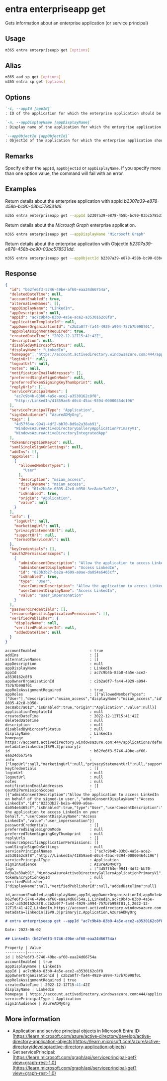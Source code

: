 
# entra enterpriseapp get

Gets information about an enterprise application (or service principal)

## Usage

```sh
m365 entra enterpriseapp get [options]
```

## Alias

```sh
m365 aad sp get [options]
m365 entra sp get [options]
```

## Options

```md definition-list
`-i, --appId [appId]`
: ID of the application for which the enterprise application should be retrieved

`-n, --appDisplayName [appDisplayName]`
: Display name of the application for which the enterprise application should be retrieved

`--appObjectId [appObjectId]`
: ObjectId of the application for which the enterprise application should be retrieved
```

<Global />

## Remarks

Specify either the `appId`, `appObjectId` or `appDisplayName`. If you specify more than one option value, the command will fail with an error.

## Examples

Return details about the enterprise application with appId _b2307a39-e878-458b-bc90-03bc578531d6_.

```sh
m365 entra enterpriseapp get --appId b2307a39-e878-458b-bc90-03bc578531d6
```

Return details about the _Microsoft Graph_ enterprise application.

```sh
m365 entra enterpriseapp get --appDisplayName "Microsoft Graph"
```

Return details about the enterprise application with ObjectId _b2307a39-e878-458b-bc90-03bc578531dd_.

```sh
m365 entra enterpriseapp get --appObjectId b2307a39-e878-458b-bc90-03bc578531dd
```

## Response

<Tabs>
  <TabItem value="JSON">

  ```json
  {
    "id": "b62fe6f3-5746-49be-af60-eaa24d66754a",
    "deletedDateTime": null,
    "accountEnabled": true,
    "alternativeNames": [],
    "appDisplayName": "LinkedIn",
    "appDescription": null,
    "appId": "ac7c9b4b-83b0-4a5e-ace2-a3530162c8f8",
    "applicationTemplateId": null,
    "appOwnerOrganizationId": "c2b2a0f7-fa44-4929-a994-757b7b998f01",
    "appRoleAssignmentRequired": true,
    "createdDateTime": "2022-12-12T15:41:42Z",
    "description": null,
    "disabledByMicrosoftStatus": null,
    "displayName": "LinkedIn",
    "homepage": "https://account.activedirectory.windowsazure.com:444/applications/default.aspx?metadata=linkedin|ISV9.3|primary|z",
    "loginUrl": null,
    "logoutUrl": null,
    "notes": null,
    "notificationEmailAddresses": [],
    "preferredSingleSignOnMode": null,
    "preferredTokenSigningKeyThumbprint": null,
    "replyUrls": [],
    "servicePrincipalNames": [
      "ac7c9b4b-83b0-4a5e-ace2-a3530162c8f8",
      "http://LinkedIn/41859ae8-d0c4-45ac-9394-00000464c196"
    ],
    "servicePrincipalType": "Application",
    "signInAudience": "AzureADMyOrg",
    "tags": [
      "4d57f64e-9941-4df2-bb70-8d9a2a38ab91",
      "WindowsAzureActiveDirectoryGalleryApplicationPrimaryV1",
      "WindowsAzureActiveDirectoryIntegratedApp"
    ],
    "tokenEncryptionKeyId": null,
    "samlSingleSignOnSettings": null,
    "addIns": [],
    "appRoles": [
      {
        "allowedMemberTypes": [
          "User"
        ],
        "description": "msiam_access",
        "displayName": "msiam_access",
        "id": "01c2bb8e-0895-42c8-b950-3ec8abc7a012",
        "isEnabled": true,
        "origin": "Application",
        "value": null
      }
    ],
    "info": {
      "logoUrl": null,
      "marketingUrl": null,
      "privacyStatementUrl": null,
      "supportUrl": null,
      "termsOfServiceUrl": null
    },
    "keyCredentials": [],
    "oauth2PermissionScopes": [
      {
        "adminConsentDescription": "Allow the application to access LinkedIn on behalf of the signed-in user.",
        "adminConsentDisplayName": "Access LinkedIn",
        "id": "823b3b27-be2a-4699-a0ae-da054e6465cf",
        "isEnabled": true,
        "type": "User",
        "userConsentDescription": "Allow the application to access LinkedIn on your behalf.",
        "userConsentDisplayName": "Access LinkedIn",
        "value": "user_impersonation"
      }
    ],
    "passwordCredentials": [],
    "resourceSpecificApplicationPermissions": [],
    "verifiedPublisher": {
      "displayName": null,
      "verifiedPublisherId": null,
      "addedDateTime": null
    }
  }
  ```

  </TabItem>
  <TabItem value="Text">

  ```text
  accountEnabled                        : true
  addIns                                : []
  alternativeNames                      : []
  appDescription                        : null
  appDisplayName                        : LinkedIn
  appId                                 : ac7c9b4b-83b0-4a5e-ace2-a3530162c8f8
  appOwnerOrganizationId                : c2b2a0f7-fa44-4929-a994-757b7b998f01
  appRoleAssignmentRequired             : true
  appRoles                              : [{"allowedMemberTypes":["User"],"description":"msiam_access","displayName":"msiam_access","id":"01c2bb8e-0895-42c8-b950-3ec8abc7a012","isEnabled":true,"origin":"Application","value":null}]
  applicationTemplateId                 : null
  createdDateTime                       : 2022-12-12T15:41:42Z
  deletedDateTime                       : null
  description                           : null
  disabledByMicrosoftStatus             : null
  displayName                           : LinkedIn
  homepage                              : https://account.activedirectory.windowsazure.com:444/applications/default.aspx?metadata=linkedin|ISV9.3|primary|z
  id                                    : b62fe6f3-5746-49be-af60-eaa24d66754a
  info                                  : {"logoUrl":null,"marketingUrl":null,"privacyStatementUrl":null,"supportUrl":null,"termsOfServiceUrl":null}
  keyCredentials                        : []
  loginUrl                              : null
  logoutUrl                             : null
  notes                                 : null
  notificationEmailAddresses            : []
  oauth2PermissionScopes                : [{"adminConsentDescription":"Allow the application to access LinkedIn on behalf of the signed-in user.","adminConsentDisplayName":"Access LinkedIn","id":"823b3b27-be2a-4699-a0ae-da054e6465cf","isEnabled":true,"type":"User","userConsentDescription":"Allow the application to access LinkedIn on your behalf.","userConsentDisplayName":"Access LinkedIn","value":"user_impersonation"}]
  passwordCredentials                   : []
  preferredSingleSignOnMode             : null
  preferredTokenSigningKeyThumbprint    : null
  replyUrls                             : []
  resourceSpecificApplicationPermissions: []
  samlSingleSignOnSettings              : null
  servicePrincipalNames                 : ["ac7c9b4b-83b0-4a5e-ace2-a3530162c8f8","http://LinkedIn/41859ae8-d0c4-45ac-9394-00000464c196"]
  servicePrincipalType                  : Application
  signInAudience                        : AzureADMyOrg
  tags                                  : ["4d57f64e-9941-4df2-bb70-8d9a2a38ab91","WindowsAzureActiveDirectoryGalleryApplicationPrimaryV1","WindowsAzureActiveDirectoryIntegratedApp"]
  tokenEncryptionKeyId                  : null
  verifiedPublisher                     : {"displayName":null,"verifiedPublisherId":null,"addedDateTime":null}
  ```

  </TabItem>
  <TabItem value="CSV">

  ```csv
  id,accountEnabled,appDisplayName,appId,appOwnerOrganizationId,appRoleAssignmentRequired,createdDateTime,displayName,homepage,servicePrincipalType,signInAudience
  b62fe6f3-5746-49be-af60-eaa24d66754a,1,LinkedIn,ac7c9b4b-83b0-4a5e-ace2-a3530162c8f8,c2b2a0f7-fa44-4929-a994-757b7b998f01,1,2022-12-12T15:41:42Z,LinkedIn,https://account.activedirectory.windowsazure.com:444/applications/default.aspx?metadata=linkedin|ISV9.3|primary|z,Application,AzureADMyOrg
  ```

  </TabItem>
  <TabItem value="Markdown">

  ```md
  # entra enterpriseapp get --appId "ac7c9b4b-83b0-4a5e-ace2-a3530162c8f8"

  Date: 2023-06-02

  ## LinkedIn (b62fe6f3-5746-49be-af60-eaa24d66754a)

  Property | Value
  ---------|-------
  id | b62fe6f3-5746-49be-af60-eaa24d66754a
  accountEnabled | true
  appDisplayName | LinkedIn
  appId | ac7c9b4b-83b0-4a5e-ace2-a3530162c8f8
  appOwnerOrganizationId | c2b2a0f7-fa44-4929-a994-757b7b998f01
  appRoleAssignmentRequired | true
  createdDateTime | 2022-12-12T15:41:42Z
  displayName | LinkedIn
  homepage | https://account.activedirectory.windowsazure.com:444/applications/default.aspx?metadata=linkedin\|ISV9.3\|primary\|z
  servicePrincipalType | Application
  signInAudience | AzureADMyOrg
  ```

  </TabItem>
</Tabs>

## More information

- Application and service principal objects in Microsoft Entra ID: [https://learn.microsoft.com/azure/active-directory/develop/active-directory-application-objects](https://learn.microsoft.com/azure/active-directory/develop/active-directory-application-objects)
- Get servicePrincipal: [https://learn.microsoft.com/graph/api/serviceprincipal-get?view=graph-rest-1.0](https://learn.microsoft.com/graph/api/serviceprincipal-get?view=graph-rest-1.0)
